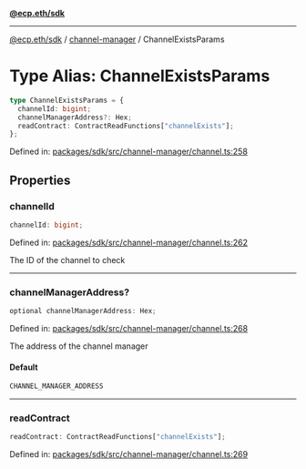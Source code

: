 [**@ecp.eth/sdk**](../../index.mdx)

***

[@ecp.eth/sdk](/sdk-reference/index.mdx) / [channel-manager](/sdk-reference/channel-manager/index.mdx) / ChannelExistsParams

# Type Alias: ChannelExistsParams

```ts
type ChannelExistsParams = {
  channelId: bigint;
  channelManagerAddress?: Hex;
  readContract: ContractReadFunctions["channelExists"];
};
```

Defined in: [packages/sdk/src/channel-manager/channel.ts:258](https://github.com/ecp-eth/comments-monorepo/blob/main/packages/sdk/src/channel-manager/channel.ts#L258)

## Properties

### channelId

```ts
channelId: bigint;
```

Defined in: [packages/sdk/src/channel-manager/channel.ts:262](https://github.com/ecp-eth/comments-monorepo/blob/main/packages/sdk/src/channel-manager/channel.ts#L262)

The ID of the channel to check

***

### channelManagerAddress?

```ts
optional channelManagerAddress: Hex;
```

Defined in: [packages/sdk/src/channel-manager/channel.ts:268](https://github.com/ecp-eth/comments-monorepo/blob/main/packages/sdk/src/channel-manager/channel.ts#L268)

The address of the channel manager

#### Default

```ts
CHANNEL_MANAGER_ADDRESS
```

***

### readContract

```ts
readContract: ContractReadFunctions["channelExists"];
```

Defined in: [packages/sdk/src/channel-manager/channel.ts:269](https://github.com/ecp-eth/comments-monorepo/blob/main/packages/sdk/src/channel-manager/channel.ts#L269)
